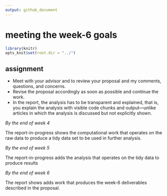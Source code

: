 ```yaml
---
output: github_document
--- 
```


# meeting the week-6 goals 

```r
library(knitr)
opts_knit$set(root.dir = "../")
```



## assignment 

- Meet with your advisor and to review your proposal and my comments, questions, and concerns. 
- Revise the proposal accordingly as soon as possible and continue the work. 
- In the report, the analysis has to be transparent and explained, that is, you explain the analysis with visible code chunks and output---unlike articles in which the analysis is discussed but not explicitly shown.


*By the end of week 4* 

The report-in-progress shows the computational work that operates on the raw data to produce a tidy data set to be used in further analysis. 

*By the end of week 5* 

The report-in-progress adds the analysis that operates on the tidy data to produce results 

*By the end of week 6*

The report shows adds work that produces the week-6 deliverables described in the proposal. 
